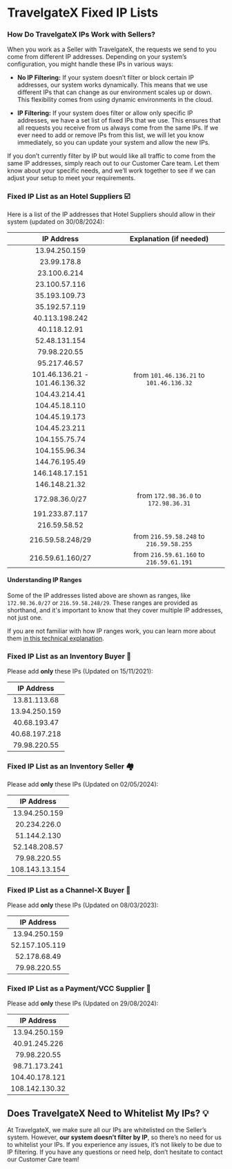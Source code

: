 ﻿---
sidebar_position: 2
---

# TravelgateX Fixed IP Lists

### How Do TravelgateX IPs Work with Sellers?

When you work as a Seller with TravelgateX, the requests we send to you come from different IP addresses. Depending on your system’s configuration, you might handle these IPs in various ways:

- **No IP Filtering:** If your system doesn’t filter or block certain IP addresses, our system works dynamically. This means that we use different IPs that can change as our environment scales up or down. This flexibility comes from using dynamic environments in the cloud.

- **IP Filtering:** If your system does filter or allow only specific IP addresses, we have a set list of fixed IPs that we use. This ensures that all requests you receive from us always come from the same IPs. If we ever need to add or remove IPs from this list, we will let you know immediately, so you can update your system and allow the new IPs.

If you don’t currently filter by IP but would like all traffic to come from the same IP addresses, simply reach out to our Customer Care team. Let them know about your specific needs, and we’ll work together to see if we can adjust your setup to meet your requirements.

### Fixed IP List as an Hotel Suppliers ☑️
Here is a list of the IP addresses that Hotel Suppliers should allow in their system (updated on 30/08/2024):

| **IP Address**                     |   Explanation (if needed)               |  
| :--------------------------------: |  :------------------------------------: |  
| 13.94.250.159                      |                                         |  
| 23.99.178.8                        |                                         |  
| 23.100.6.214                       |                                         |  
| 23.100.57.116                      |                                         |  
| 35.193.109.73                      |                                         |  
| 35.192.57.119                      |                                         |  
| 40.113.198.242                     |                                         |  
| 40.118.12.91                       |                                         |  
| 52.48.131.154                      |                                         |  
| 79.98.220.55                       |                                         |  
| 95.217.46.57                       |                                         |  
| 101.46.136.21 - 101.46.136.32      | from `101.46.136.21` to `101.46.136.32` |  
| 104.43.214.41                      |                                         |  
| 104.45.18.110                      |                                         |  
| 104.45.19.173                      |                                         |  
| 104.45.23.211                      |                                         |  
| 104.155.75.74                      |                                         |  
| 104.155.96.34                      |                                         |  
| 144.76.195.49                      |                                         |  
| 146.148.17.151                     |                                         |  
| 146.148.21.32                      |                                         |  
| 172.98.36.0/27                     | from `172.98.36.0` to `172.98.36.31`    |  
| 191.233.87.117                     |                                         |  
| 216.59.58.52                       |                                         |  
| 216.59.58.248/29                   | from `216.59.58.248` to `216.59.58.255` |  
| 216.59.61.160/27                   | from `216.59.61.160` to `216.59.61.191` |

#### Understanding IP Ranges

Some of the IP addresses listed above are shown as ranges, like `172.98.36.0/27` or `216.59.58.248/29`. These ranges are provided as shorthand, and it's important to know that they cover multiple IP addresses, not just one.

If you are not familiar with how IP ranges work, you can learn more about them [in this technical explanation](https://www.cloudflare.com/learning/network-layer/what-is-an-ip-address/).

### Fixed IP List as an Inventory Buyer 🏨
Please add **only** these IPs (Updated on 15/11/2021):

| **IP Address**         |  
| :--------------------: |  
| 13.81.113.68           |  
| 13.94.250.159          |  
| 40.68.193.47           |  
| 40.68.197.218          |  
| 79.98.220.55           |

### Fixed IP List as an Inventory Seller 🏘️
Please add **only** these IPs (Updated on 02/05/2024):

| **IP Address**         |  
| :--------------------: |  
| 13.94.250.159          |  
| 20.234.226.0           |  
| 51.144.2.130           |  
| 52.148.208.57          |  
| 79.98.220.55           |  
| 108.143.13.154         |

### Fixed IP List as a Channel-X Buyer 🚀
Please add **only** these IPs (Updated on 08/03/2023):

| **IP Address**         |    
| :--------------------: |  
| 13.94.250.159          |  
| 52.157.105.119         |  
| 52.178.68.49           |  
| 79.98.220.55           |

### Fixed IP List as a Payment/VCC Supplier 📑
Please add **only** these IPs (Updated on 29/08/2024):

| **IP Address**         |  
| :--------------------: |  
| 13.94.250.159          |   
| 40.91.245.226          |  
| 79.98.220.55           |  
| 98.71.173.241          |  
| 104.40.178.121         |  
| 108.142.130.32         |

## Does TravelgateX Need to Whitelist My IPs? 💡
At TravelgateX, we make sure all our IPs are whitelisted on the Seller’s system. However, **our system doesn’t filter by IP**, so there’s no need for us to whitelist your IPs. If you experience any issues, it’s not likely to be due to IP filtering.
If you have any questions or need help, don’t hesitate to contact our Customer Care team!

<TipContactCustomerCare/>
